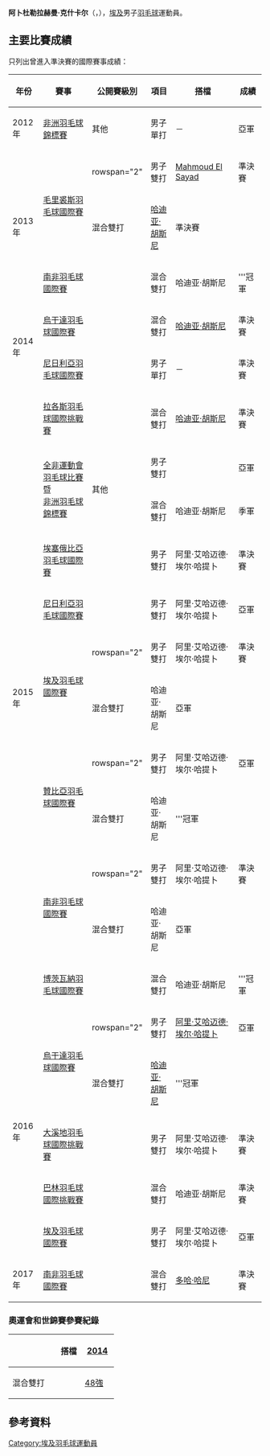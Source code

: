 {{noteTA|G1=Badminton}}
{{Infobox 羽球選手
| playername              = 阿卜杜勒拉赫曼·克什卡尔<br/>{{lang|en|Abdelrahman Kashkal}}
| image                   = 
| size                    = 
| caption                 = 
| birth_name              = 
| date_of_birth           = {{birth_date_and_age|1987|8|25}}
| place_of_birth          = 
| height                  = 
| weight                  = 
| event                   = 男子單打、男子雙打、混合雙打
| country                 = {{EGY}}
| years_started            = 
| handedness              = 
| coach                   = 
| highest_ranking         = 第61位（混雙-[[哈迪亚·胡斯尼|胡斯尼]]）
| date_of_highest_ranking = 2015年12月17日<ref name="ranking">[http://bwfcontent.tournamentsoftware.com/ranking/player.aspx?id=10410&player=116346 BWF World Ranking - Ranking of Abdelrahman KASHKAL (24294)]{{en}}</ref>
| current_ranking         = 第227位（男單）<br/>第66位（男雙-[[阿里·艾哈迈德·埃尔·哈提卜|埃尔·哈提卜]]）<br/>第63位（混雙-[[哈迪亚·胡斯尼|胡斯尼]]）
| date_of_current_ranking = 2015年12月31日<ref>[http://bwfcontent.tournamentsoftware.com/ranking/category.aspx?id=10410&category=472 BWF World Ranking - BWF世界排名榜 (12/31/2015) - Men's singles]{{en}}</ref><ref>[http://bwfcontent.tournamentsoftware.com/ranking/category.aspx?id=10410&category=474 BWF World Ranking - BWF世界排名榜 (12/31/2015) - Men's doubles]{{en}}</ref><ref>[http://bwfcontent.tournamentsoftware.com/ranking/category.aspx?id=10410&category=476 BWF World Ranking - BWF世界排名榜 (12/31/2015) - Mixed doubles]{{en}}</ref>
| played                  = 47勝–50負（男單）<br/>57勝–45負（男雙）<br/>56勝–45負（混雙）
| titles                  = 
| bwf_profile             = 3D0362C4-EB6D-4A0F-A74C-29F96E39AA3B
| bwf_id                  = 24294
| updated                 = 2016年1月6日
}}
{{MedalTableTop|width=286px}}
{{MedalSport | 男子[[羽毛球|羽毛球]]}}
{{MedalCountry | {{EGY}}}}
{{MedalCompetition | [[非洲运动会|非洲运动会]]}}
{{MedalSilver| [[2015年非洲羽毛球錦標賽|2015年 布拉柴維爾]] | 男子雙打 }}
{{MedalBronze| [[2015年非洲羽毛球錦標賽|2015年 布拉柴維爾]] | 混合雙打 }}
{{MedalCompetition | [[非洲羽毛球錦標賽|非洲羽毛球錦標賽]]}}
{{MedalSilver| [[2012年非洲羽毛球錦標賽|2012年 亞的斯亞貝巴]] | 男子單打 }}
{{MedalBottom}}
'''阿卜杜勒拉赫曼·克什卡尔'''（{{lang|en|Abdelrahman Kashkal}}，{{bd|1987年|8月25日}}），[[埃及|埃及]]男子[[羽毛球|羽毛球]]運動員。

==主要比賽成績==
只列出曾進入準決賽的國際賽事成績：
{| class=wikitable style="text-align:center; font-size:small;" 
!width="50"|年份
!width="180"|賽事
!width="80"|公開賽級別
!width="60"|項目
!width="160"|搭檔
!width="50"|成績
|-
!rowspan="1"|2012年
|[[2012年非洲羽毛球錦標賽|非洲羽毛球錦標賽]]
|其他
|男子單打
|－
|bgcolor="silver"|亞軍
|-
!rowspan="3"|2013年
|rowspan="2"|[[2013年毛里裘斯羽毛球國際賽|毛里裘斯羽毛球國際賽]]
|rowspan="2" {{BWFFS}}
|男子雙打
|[[Mahmoud_El_Sayad|Mahmoud El Sayad]]
|bgcolor="#b8860b"|準決賽
|-
|混合雙打
|[[哈迪亚·胡斯尼|哈迪亚·胡斯尼]]
|bgcolor="#b8860b"|準決賽
|-
|[[2013年南非羽毛球國際賽|南非羽毛球國際賽]]
|{{BWFFS}}
|混合雙打
|哈迪亚·胡斯尼
|bgcolor="gold"|'''冠軍
|-
!rowspan="2"|2014年
|[[2014年烏干達羽毛球國際賽|烏干達羽毛球國際賽]]
|{{BWFIS}}
|混合雙打
|[[哈迪亚·胡斯尼|哈迪亚·胡斯尼]]
|bgcolor="#b8860b"|準決賽
|-
|[[2014年尼日利亞羽毛球國際賽|尼日利亞羽毛球國際賽]]
|{{BWFIS}}
|男子單打
|－
|bgcolor="#b8860b"|準決賽
|-
!rowspan="12"|2015年
|[[2015年拉各斯羽毛球國際挑戰賽|拉各斯羽毛球國際挑戰賽]]
|{{BWFIC}}
|混合雙打
|[[哈迪亚·胡斯尼|哈迪亚·胡斯尼]]
|bgcolor="#b8860b"|準決賽
|-
|rowspan="2"|[[2015年全非運動會羽毛球比賽|全非運動會羽毛球比賽]] 暨<br/>[[2015年非洲羽毛球錦標賽|非洲羽毛球錦標賽]]
|rowspan="2"|其他 
|男子雙打
|{{nowrap|[[阿里·艾哈迈德·埃尔·哈提卜|阿里·艾哈迈德·埃尔·哈提卜]]}}
|bgcolor="silver"|亞軍
|-
|混合雙打
|哈迪亚·胡斯尼
|bgcolor="#b8860b"|季軍
|-
|[[2015年埃塞俄比亞羽毛球國際賽|埃塞俄比亞羽毛球國際賽]]
|{{BWFIS}}
|男子雙打
|阿里·艾哈迈德·埃尔·哈提卜
|bgcolor="#b8860b"|準決賽
|-
|[[2015年尼日利亞羽毛球國際賽|尼日利亞羽毛球國際賽]]
|{{BWFIS}}
|男子雙打
|阿里·艾哈迈德·埃尔·哈提卜
|bgcolor="silver"|亞軍
|-
|rowspan="2"|[[2015年埃及羽毛球國際賽|埃及羽毛球國際賽]]
|rowspan="2" {{BWFFS}}
|男子雙打
|阿里·艾哈迈德·埃尔·哈提卜
|bgcolor="#b8860b"|準決賽
|-
|混合雙打
|哈迪亚·胡斯尼
|bgcolor="silver"|亞軍
|-
|rowspan="2"|[[2015年贊比亞羽毛球國際賽|贊比亞羽毛球國際賽]]
|rowspan="2" {{BWFIS}}
|男子雙打
|阿里·艾哈迈德·埃尔·哈提卜
|bgcolor="silver"|亞軍
|-
|混合雙打
|哈迪亚·胡斯尼
|bgcolor="gold"|'''冠軍
|-
|rowspan="2"|[[2015年南非羽毛球國際賽|南非羽毛球國際賽]]
|rowspan="2" {{BWFIS}}
|男子雙打
|阿里·艾哈迈德·埃尔·哈提卜
|bgcolor="#b8860b"|準決賽
|-
|混合雙打
|哈迪亚·胡斯尼
|bgcolor="silver"|亞軍
|-
|[[2015年博茨瓦納羽毛球國際賽|博茨瓦納羽毛球國際賽]]
|{{BWFIS}}
|混合雙打
|哈迪亚·胡斯尼
|bgcolor="gold"|'''冠軍
|-
!rowspan="5"|2016年
|rowspan="2"|[[2016年烏干達羽毛球國際賽|烏干達羽毛球國際賽]]
|rowspan="2" {{BWFIS}}
|男子雙打
|[[阿里·艾哈迈德·埃尔·哈提卜|阿里·艾哈迈德·埃尔·哈提卜]]
|bgcolor="silver"|亞軍
|-
|混合雙打
|[[哈迪亚·胡斯尼|哈迪亚·胡斯尼]]
|bgcolor="gold"|'''冠軍
|-
|[[2016年大溪地羽毛球國際挑戰賽|大溪地羽毛球國際挑戰賽]]
|{{BWFIC}}
|男子雙打
|阿里·艾哈迈德·埃尔·哈提卜
|bgcolor="#b8860b"|準決賽
|-
|[[2016年巴林羽毛球國際挑戰賽|巴林羽毛球國際挑戰賽]]
|{{BWFIC}}
|混合雙打
|哈迪亚·胡斯尼
|bgcolor="#b8860b"|準決賽
|-
|[[2016年埃及羽毛球國際賽|埃及羽毛球國際賽]]
|{{BWFIS}}
|男子雙打
|阿里·艾哈迈德·埃尔·哈提卜
|bgcolor="silver"|亞軍
|-
!rowspan="1"|2017年
|[[2017年南非羽毛球國際賽|南非羽毛球國際賽]]
|{{BWFIS}}
|混合雙打
|[[多哈·哈尼|多哈·哈尼]]
|bgcolor="#b8860b"|準決賽
|}
{{BWF賽事級別索引}}

===奧運會和世錦賽參賽紀錄===
{| class=wikitable style="text-align:center; font-size:small;" 
!
!搭檔
!width="50"|[[2014年世界羽毛球錦標賽|2014]]
|-
!width="80"|混合雙打
|align="left"|{{nowrap|[[哈迪亚·胡斯尼|哈迪亚·胡斯尼]]}}
|[[2014年世界羽毛球錦標賽混合雙打項目|48強]]
|}

==參考資料==
{{Reflist}}

{{DEFAULTSORT:Kashkal, Abdelrahman}}
[[Category:埃及羽毛球運動員|Category:埃及羽毛球運動員]]